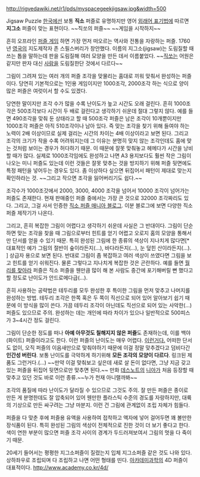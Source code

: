http://rigvedawiki.net/r1/pds/myspacegeekjigsaw.jpg&width=500

Jigsaw Puzzle
[[한국]]에선 보통 '''직소''' 퍼즐로 유명하지만 영어 [[외래어 표기법]]에 따르면 '''지그소''' 퍼즐이 맞는 표현이다.
~~직쏘의 퍼즐~~
~~게임을 시작하지~~

흔히 오프라인 [[퍼즐 게임]] 하면 가장 먼저 떠오르는 역사와 전통을 자랑하는 퍼즐. 1760년 [[영국]]의 지도제작자 존 스필스버리가 창안했다. 이름의 지그소(jigsaw)는 도림질할 때 쓰는 톱을 말하는데 판을 도림질해 여러 모양을 만든 데서 이름붙었다. ~~[[직쏘]]는 어원은 같지만 판자 대신 [[사람]]을 도림질한단 것에서 다르다~~

그림이 그려져 있는 여러 개의 퍼즐 조각을 맞물리는 홈대로 끼워 맞춰서 완성하는 퍼즐이다. 당연히 기본적으로는 1인용 게임이지만 1000조각, 2000조각 하는 식으로 양이 많은 퍼즐은 여럿이서 할 수도 있겠다.

당연한 말이지만 조각 수가 많을 수록 난이도가 높고 시간도 오래 걸린다. 흔히 1000조각은 500조각보다 시간이 두 배로 걸린다고 생각하기 쉬운데 절대 그렇지 않다. 예를 들면 490조각을 맞춰 둔 상태라고 할 때 500조각 퍼즐은 남은 조각이 10개뿐이지만 1000조각 퍼즐은 아직 510조각이나 남아 있다. 즉 맞는 조각을 찾기 위해 들여야 하는 노력이 2배 이상이므로 실제 걸리는 시간의 차이는 4배 이상이라고 보면 된다. 그리고 조각의 크기가 작을 수록 어려워지는데 그 이유는 분명히 맞지 않는 조각인데도 홈에 맞는 것처럼 보이는 경우가 허다하기 때문. 이 때문에 잘못 맞춰놓고 헤메다가 시간을 낭비할 때가 많다. 실제로 1000조각임에도 완성하고 나면 A3 용지보다도 훨씬 작은 그림이 나오는 미니 퍼즐도 있는데 이런 것들은 잘못 맞추는 것을 방지하기 위해 퍼즐 뒷면에도 특정 패턴을 넣어두는 경우도 있다. 좀 이상하다 싶으면 뒤집어서 패턴이 제대로 맞는지 확인하라는 것. ~~그리고 작으면 조각을 잃어버리기도 쉽다.~~

조각수가 1000조갓에서 2000, 3000, 4000 조각을 넘어서 10000 조각이 넘어가는 퍼즐도 존재한다. 현재 판매중인 퍼즐 중에서는 가장 큰 것으로 32000 조각짜리도 있다. 그리고, 그걸 사서 인증한 [http://yally93.egloos.com/2889400 직소 퍼즐 매니아 블로그]. 이분 블로그에 보면 다양한 직소 퍼즐 제작기가 나온다.

그리고, 흔히 복잡한 그림이 어렵다고 생각하기 쉬운데 사실은 그 반대이다. 그림이 단순하면 맞는 조각을 찾을 때 그림으로부터 힌트를 얻기 어렵고 오로지 홈의 모양을 통해서만 단서를 얻을 수 있기 때문. 특히 완성된 그림에 한 종류의 색상이 지나치게 많다면[* 대표적인 예가 그림의 절반이 숲이라든지(...), 바다라든지(...), 눈 덮힌 산이라든지(...). ] 상급자 용으로 보면 된다. 반대로 그림이 좀 복잡하고 여러 색상이 쓰였다면 그림을 보고 힌트를 얻기 쉬워진다. 물론 그렇다고 지나치게 복잡한 것은 곤란하다. 예를 들면 [[월리를 찾아라]] 퍼즐은 직소 퍼즐을 웬만큼 많이 해 본 사람도 중간에 포기해버릴 뻔 했다고 할 정도로 난이도가 안드로메다급(...).

흔히 사용하는 공략법은 테두리를 모두 완성한 후 특이한 그림을 먼저 맞추고 나머지를 완성하는 방법. 테두리 조각은 한쪽 혹은 두 쪽이 직선으로 되어 있어 알아보기 쉽기 때문에 이 방식을 많이 쓴다. 가끔 테두리 조각이 아닌데도 직선으로 되어 있는 사악한(...)퍼즐도 있으므로 주의. 완성하는 데는 개인에 따라 차이가 있으나 일반적으로 500피스가 3~4시간 정도 걸린다.

그림이 단순한 정도를 떠나 '''아예 아무것도 칠해지지 않은 퍼즐'''도 존재하는데, 이를 백야(화이트) 퍼즐이라고도 한다. 이런 퍼즐의 난이도는 매우 어렵다. [http://www.vat19.com/dvds/krypt-jigsaw-puzzle.cfm 이런거다.] 어떠한 단서도 없이, 오직 퍼즐의 이음새만으로 맞춰야하기 때문에 이걸 정말 맞추겠다고 덤비다간 '''인간성 버린다'''. 보통 난이도를 극악하게 하기위해 '''모든 조각의 모양이 다르다'''. 링크된 제품도 그런거다.(...) ~~만약 이걸 맞춰보고 싶은데 새로 살 돈이 없다면, 그냥 지금 갖고 있는 퍼즐을 뒤집어 뒷면으로만 맞추면 된다.~~ 만화 [[데스노트]]의 [[니아]]가 처음 등장할 때 맞추고 있던 것도 바로 이런 종류.~~누가 천재 아니랠까봐~~

조각의 품질에 따라 난이도가 달라질 수 있으므로 그것도 주의. 잘 만든 퍼즐은 종이로 만든 게 분명한데도 잘 압축되어 있어 웬만한 플라스틱 수준의 경도를 자랑하지만, 대륙의 기상으로 만든 싸구려는 그냥 마분지. 이런 건 그림에 관계없이 조립 자체가 힘들다.

퍼즐을 다 맞춘 후에 퍼즐용 유액을 사용하여 접착하고 액자에 넣어 걸어두면 꽤 볼만한 장식품이 된다. 특히 완성된 그림의 색상이 전체적으로 진한 것이 더 보기 좋다고 한다. 색이 연한 부분이 많으면 퍼즐 조각 사이의 경계가 두드러져보여서 그림의 멋을 다 죽이기 때문.

20세기 들어서는 평평한 지그소퍼즐이 질렸는지 입체 지그소퍼즐 같은 것도 나와 있다. 상하좌우로 조립되며 다 조립하고 나면 어떤 형태를 띤다. [[아카데미과학]]의 4D 퍼즐이 대표적이다. http://www.academy.co.kr/4d/
